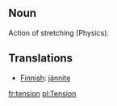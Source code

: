 ==Noun==
Action of stretching (Physics).

==Translations==
*[[Finnish]]: [[jännite]]

[[fr:tension]]
[[pl:Tension]]